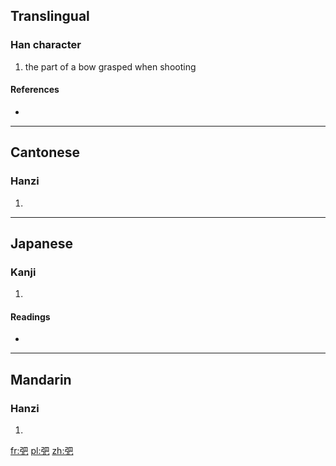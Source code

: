 ==Translingual==

===Han character===
{{Han char|rn=57|rad=弓|as=04|sn=7|four=1721<sub>7</sub>|canj=弓日山 (NAU), X弓日山 (XNAU)}}

# the part of a bow grasped when shooting

====References====
* {{Han ref|kx=0357.140|dkj=09734|dj=0673.170|hdz=20992.140|uh=5F1D|ud=24349|bh=CAD3|bd=51923}}

----

==Cantonese==

===Hanzi===
{{yue-hanzi|jyut=|y=ba3}}

# {{defn|lang=yue|sort=弓04}}

----

==Japanese==

===Kanji===
{{ja-kanji|grade=|rs=弓04}}

# {{defn|lang=ja|sort=弓04}}

====Readings====
* {{ja-readings|on=[[は]] (ha), [[へ]] (he)|kun=[[ゆずか]] (yuzuka), [[つか]] (tsuka)}}

----

==Mandarin==

===Hanzi===
{{cmn-hanzi|pin=[[bà]] ([[ba4]]), [[tì]] ([[ti4]])|wg=pa<sup>4</sup>, t'i<sup>4</sup>}}

# {{defn|lang=cmn|sort=弓04}}

[[fr:弝]]
[[pl:弝]]
[[zh:弝]]